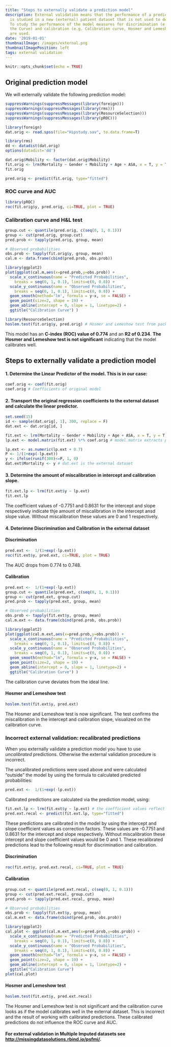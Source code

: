 ```yaml
---
title: "Steps to externally validate a prediction model"
description: External validation means that the performance of a prediction model
  is studied in a new (external) patient dataset that is not used to develop the model.
  To study the performance of the model measures for discrimination (e.g. Area Under
  the Curve) and calibration (e.g. Calibration curve, Hosmer and Lemeshow test (H&L))
  are used.
date: '2019-01-01'
thumbnailImage: /images/external.png
thumbnailImagePosition: left
tags: external validation
---
```


```r
knitr::opts_chunk$set(echo = TRUE)
```

## Original prediction model

We will externally validate the following prediction model:

```r
suppressWarnings(suppressMessages(library(foreign)))
suppressWarnings(suppressMessages(library(rms)))
suppressWarnings(suppressMessages(library(ResourceSelection)))
suppressWarnings(suppressMessages(library(pROC)))

```

```r

library(foreign)
dat.orig <- read.spss(file="Hipstudy.sav", to.data.frame=T)

library(rms)
dd <- datadist(dat.orig)
options(datadist='dd')

dat.orig$Mobility <- factor(dat.orig$Mobility)
fit.orig <- lrm(Mortality ~ Gender + Mobility + Age + ASA, x = T, y = T, data = dat.orig) 
fit.orig

pred.orig <- predict(fit.orig, type="fitted")

```

### ROC curve and AUC

```r
library(pROC)
roc(fit.orig$y, pred.orig, ci=TRUE, plot = TRUE)
```

### Calibration curve and H&L test

```r
group.cut <- quantile(pred.orig, c(seq(0, 1, 0.1)))
group <- cut(pred.orig, group.cut) 
pred.prob <- tapply(pred.orig, group, mean)

# Observed probabilities
obs.prob <- tapply(fit.orig$y, group, mean)
cal.m <- data.frame(cbind(pred.prob, obs.prob))
```

```r
library(ggplot2)
plot(ggplot(cal.m,aes(x=pred.prob,y=obs.prob)) + 
  scale_x_continuous(name = "Predicted Probabilities",
    breaks = seq(0, 1, 0.1), limits=c(0, 0.8)) +
  scale_y_continuous(name = "Observed Probabilities",
    breaks = seq(0, 1, 0.1), limits=c(0, 0.8)) + 
  geom_smooth(method='lm', formula = y~x, se = FALSE) + 
  geom_point(size=2, shape = 19) + 
  geom_abline(intercept = 0, slope = 1, linetype=2) + 
  ggtitle("Calibration Curve") )

library(ResourceSelection)
hoslem.test(fit.orig$y, pred.orig) # Hosmer and Lemeshow test from package ResourceSelection
```

This model has an **C-index (ROC) value of 0.774** and an **R2 of 0.234**. **The Hosmer and Lemeshow test is not significant** indicating that the model calibrates well.

## Steps to externally validate a prediction model 

#### 1. Determine the Linear Predictor of the model. This is in our case:

```r
coef.orig <- coef(fit.orig) 
coef.orig # Coefficients of original model
```

#### 2. Transport the original regression coefficients to the external dataset and calculate the linear predictor.

```r

set.seed(15)
id <- sample(dat.orig[, 1], 300, replace = F)
dat.ext <- dat.orig[id, ]

``` 

```r

fit.ext <- lrm(Mortality ~ Gender + Mobility + Age + ASA, x = T, y = T, data = dat.ext) 
lp.ext <- model.matrix(fit.ext) %*% coef.orig # model.matrix extracts predictor values of external dataset, including dummy coded variables. 

``` 

```r

lp.ext <- as.numeric(lp.ext + 0.7)
P <- 1/(1+exp(-lp.ext))
y <- ifelse(runif(300)<=P, 1, 0)
dat.ext$Mortality <- y # dat.ext is the external dataset

``` 

#### 3. Determine the amount of miscalibration in intercept and calibration slope. 

```r

fit.ext.lp <- lrm(fit.ext$y ~ lp.ext)
fit.ext.lp

``` 

The coefficient values of -0.7751 and 0.8631 for the intercept and slope respectively 
indicate thje amount of miscalibration in the intercept ansd slope value. 
Without miscalibration these values are 0 and 1 respectively.

#### 4. Deterimne Discrimination and Calibration in the external dataset  

#### Discrimination

```r

pred.ext <-  1/(1+exp(-lp.ext))
roc(fit.ext$y, pred.ext, ci=TRUE, plot = TRUE)

``` 

The AUC drops from 0.774 to 0.748.

#### Calibration 

```r
pred.ext <-  1/(1+exp(-lp.ext))
group.cut <- quantile(pred.ext, c(seq(0, 1, 0.1)))
group <- cut(pred.ext, group.cut) 
pred.prob <- tapply(pred.ext, group, mean)

# Observed probabilities
obs.prob <- tapply(fit.ext$y, group, mean)
cal.m.ext <- data.frame(cbind(pred.prob, obs.prob))
```

```r
library(ggplot2)
plot(ggplot(cal.m.ext,aes(x=pred.prob,y=obs.prob)) + 
  scale_x_continuous(name = "Predicted Probabilities",
    breaks = seq(0, 1, 0.1), limits=c(0, 0.8)) +
  scale_y_continuous(name = "Observed Probabilities",
    breaks = seq(0, 1, 0.1), limits=c(0, 0.8)) + 
  geom_smooth(method="lm", formula = y~x, se = FALSE) + 
  geom_point(size=2, shape = 19) + 
  geom_abline(intercept = 0, slope = 1, linetype=2) + 
  ggtitle("Calibration Curve") )
```

The calibration curve deviates from the ideal line.

#### Hosmer and Lemeshow test

```r

hoslem.test(fit.ext$y, pred.ext)

``` 

The Hosmer and Lemeshow test is now significant. The test confirms
the miscalibration in the intercept and calibration slope, visualized
on the calibration curve.

### Incorrect external validation: recalibrated predictions

When you externally validate a prediction model you have to use  
*uncalibrated* predictions. Otherwise the external validation 
procedure is incorrect.

The uncalibrated predictions were used above and were calculated
"outside" the model by using the formula to calculated predicted probabilities:

```r
pred.ext <-  1/(1+exp(-lp.ext))
``` 

Calibrated predictions are calculated via the prediction model, using:

```r

fit.ext.lp <- lrm(fit.ext$y ~ lp.ext) # the coefficient values reflect the amount of miscalibration 
pred.ext.recal <- predict(fit.ext.lp, type="fitted")

``` 

These predictions are calibrated in the model by using the intercept and slope 
coefficient values as correction factors. These values are -0.7751 and 0.8631 for the intercept 
and slope respectively. Without miscalibration these intercept and slope coefficient values would be 0 and 1. These recalibrated predictions lead to the following result for discrimination and calibration.

#### Discrimination

```r

roc(fit.ext$y, pred.ext.recal, ci=TRUE, plot = TRUE)

``` 

#### Calibration 

```r
group.cut <- quantile(pred.ext.recal, c(seq(0, 1, 0.1)))
group <- cut(pred.ext.recal, group.cut) 
pred.prob <- tapply(pred.ext.recal, group, mean)

# Observed probabilities
obs.prob <- tapply(fit.ext$y, group, mean)
cal.m.ext <- data.frame(cbind(pred.prob, obs.prob))
```

```r
library(ggplot2)
cal.plot <- ggplot(cal.m.ext,aes(x=pred.prob,y=obs.prob)) + 
  scale_x_continuous(name = "Predicted Probabilities",
    breaks = seq(0, 1, 0.1), limits=c(0, 0.8)) +
  scale_y_continuous(name = "Observed Probabilities",
    breaks = seq(0, 1, 0.1), limits=c(0, 0.8)) + 
  geom_smooth(method="lm", formula = y~x, se = FALSE) + 
  geom_point(size=2, shape = 19) + 
  geom_abline(intercept = 0, slope = 1, linetype=2) + 
  ggtitle("Calibration Curve") 
plot(cal.plot)
```

#### Hosmer and Lemeshow test

```r

hoslem.test(fit.ext$y, pred.ext.recal)

``` 

The Hosmer and Lemeshow test is not significant and the calibration
curve looks as if the model calibrates well in the external dataset.
This is incorrect and the result of working with calibrated predictions.
These calibrated predictions do not influence the ROC curve and AUC.

#### For external validation in Multiple Imputed datasets see <http://missingdatasolutions.rbind.io/psfmi/>.
